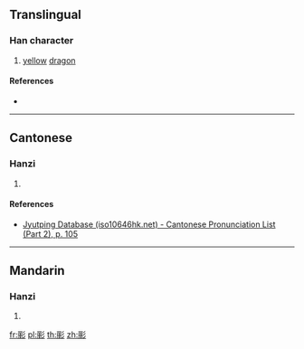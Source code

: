 {{character info/new}}
{{also|彲}}
==Translingual==

===Han character===
{{Han char|rn=59|rad=彡|as=07|sn=10|four=|canj=MBHHH,XMBHH|ids=⿰丽彡}}

# [[yellow]] [[dragon]]

====References====
* {{Han ref|kx=0363.171|hdz=20854.101|uh=5F68|ud=24424}}

----

==Cantonese==

===Hanzi===
{{yue-hanzi|jyut=ci1|y=chi1|tra=彲}}

# {{defn|lang=yue|sort=彡07}}

====References====
* [http://www.iso10646hk.net/jp/document/download.jsp Jyutping Database (iso10646hk.net) - Cantonese Pronunciation List (Part 2), p. 105]

----

==Mandarin==

===Hanzi===
{{cmn-hanzi|pin=[[chī]] ([[chi1]])|wg=ch'ih<sup>1</sup>|tra=彲}}

# {{defn|lang=cmn|sort=彡07}}

[[fr:彨]]
[[pl:彨]]
[[th:彨]]
[[zh:彨]]